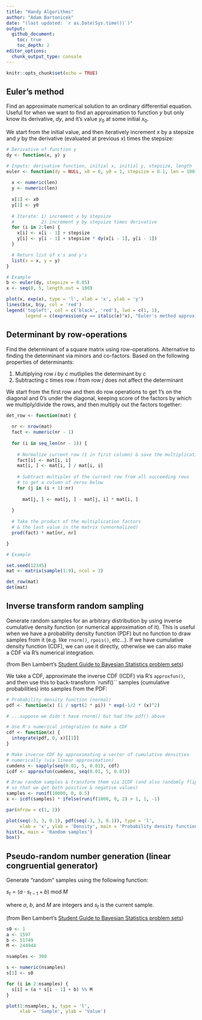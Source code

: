 ```yaml
---
title: "Handy Algorithms"
author: "Adam Bartonicek"
date: "(last updated: `r as.Date(Sys.time())`)"
output: 
  github_document:
    toc: true
    toc_depth: 2
editor_options: 
  chunk_output_type: console
---
```


```r

knitr::opts_chunk$set(echo = TRUE)
```

## Euler's method

Find an approximate numerical solution to an ordinary differential equation. Useful for when we want to find an approximation to function $y$ but only know its derivative, *dy*, and it's value $y_0$ at some initial $x_0$.  

We start from the initial value, and then iteratively increment $x$ by a stepsize and $y$ by the derivative (evaluated at previous $x$) times the stepsize: 

```r

# Derivative of function y
dy <- function(x, y) y

# Inputs: derivative function, initial x, initial y, stepsize, length
euler <- function(dy = NULL, x0 = 0, y0 = 1, stepsize = 0.1, len = 100) {
  
  x <- numeric(len)
  y <- numeric(len)
  
  x[1] <- x0
  y[1] <- y0
  
  # Iterate: 1) increment x by stepsize
  #          2) increment y by stepsize times derivative
  for (i in 2:len) {
    x[i] <- x[i - 1] + stepsize
    y[i] <- y[i - 1] + stepsize * dy(x[i - 1], y[i - 1])
  }

  # Return list of x's and y's
  list(x = x, y = y)
}

# Example
b <- euler(dy, stepsize = 0.05)
x <- seq(0, 5, length.out = 100)

plot(x, exp(x), type = 'l', xlab = 'x', ylab = 'y')
lines(b$x, b$y, col = 'red')
legend('topleft', col = c('black', 'red'), lwd = c(1, 1), 
       legend = c(expression(y == italic(e)^x), "Euler's method approximation"))

```

## Determinant by row-operations

Find the determinant of a square matrix using row-operations. Alternative to finding the determinant via minors and co-factors. Based on the following properties of determinants:

1) Multiplying row $i$ by $c$ mutliplies the determinant by $c$
2) Subtracting $c$ times row $i$ from row $j$ does not affect the determinant

We start from the first row and then do row operations to get 1's on the diagonal and 0's under the diagonal, keeping score of the factors by which we multiply/divide the rows, and then multiply out the factors together: 

```r

det_row <- function(mat) {
  
  nr <- nrow(mat)
  fact <- numeric(nr - 1)
  
  for (i in seq_len(nr - 1)) {
    
    # Normalize current row (1 in first column) & save the multiplication factor
    fact[i] <- mat[i, i]
    mat[i, ] <- mat[i, ] / mat[i, i]
    
    # Subtract multiples of the current row from all succeeding rows
    # to get a column of zeros below
    for (j in (i + 1):nr)
    
      mat[j, ] <- mat[j, ] - mat[j, i] * mat[i, ] 
  
  }
  
  # Take the product of the multiplication factors 
  # & the last value in the matrix (unnormalized)
  prod(fact) * mat[nr, nr]

}

# Example

set.seed(12345)
mat <- matrix(sample(1:9), ncol = 3)

det_row(mat)
det(mat)

```

## Inverse transform random sampling

Generate random samples for an arbitrary distribution by using inverse cumulative density function (or numerical approximation of it). This is useful when we have a probability density function (PDF) but no function to draw samples from it (e.g. like `rnorm()`, `rpois()`, etc...). If we have cumulative density function (CDF), we can use it directly, otherwise we can also make a CDF via R's numerical integration.

(from Ben Lambert's [Student Guide to Bayesian Statistics problem sets](https://study.sagepub.com/lambert))

We take a CDF, approximate the inverse CDF (ICDF) via R's `approxfun()`, and then use this to back-transform `runif()`` samples (cumulative probabilities) into samples from the PDF:

```r

# Probability density function (normal)
pdf <- function(x) (1 / sqrt(2 * pi)) * exp(-1/2 * (x)^2)

# ...suppose we didn't have rnorm() but had the pdf() above

# Use R's numerical integration to make a CDF
cdf <- function(x) {
  integrate(pdf, 0, x)[[1]]
}

# Make inverse CDF by approximating a vector of cumulative densities
# numerically (via linear approximation)
cumdens <- sapply(seq(0.01, 5, 0.01), cdf)
icdf <- approxfun(cumdens, seq(0.01, 5, 0.01))

# Draw random samples & transform them via ICDF (and also randomly flip sign
# so that we get both positive & negative values)
samples <- runif(10000, 0, 0.5)
x <- icdf(samples) * ifelse(runif(1000, 0, 2) > 1, 1, -1)

par(mfrow = c(1, 2))

plot(seq(-3, 3, 0.1), pdf(seq(-3, 3, 0.1)), type = 'l',
     xlab = 'x', ylab = 'Density', main = 'Probability density function')
hist(x, main = 'Random samples')
box()

```

## Pseudo-random number generation (linear congruential generator)

Generate "random" samples using the following function:

$s_{t} = (a \cdot s_{t-1} + b)\; \text{mod} \; M$

where $a$, $b$, and $M$ are integers and $s_t$ is the current sample.

(from Ben Lambert's [Student Guide to Bayesian Statistics problem sets](https://study.sagepub.com/lambert))

```r

s0 <- 1
a <- 1597
b <- 51749
M <- 244944

nsamples <- 300

s <- numeric(nsamples)
s[1] <- s0

for (i in 2:nsamples) {
  s[i] = (a * s[i - 1] + b) %% M
}

plot(1:nsamples, s, type = 'l',
     xlab = 'Sample', ylab = 'Value')

```

